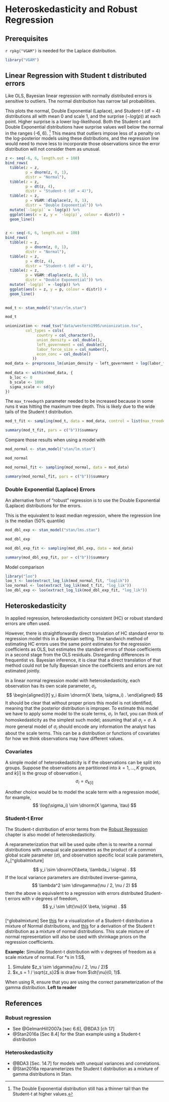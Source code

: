 # Heteroskedasticity and Robust Regression

## Prerequisites

`r rpkg("VGAM")` is needed for the Laplace distribution.
```r
library("VGAM")
```


## Linear Regression with Student t distributed errors


Like OLS, Bayesian linear regression with normally distributed errors is sensitive to outliers.
The normal distribution has narrow tail probabilities.

This plots the normal, Double Exponential (Laplace), and Student-t (df = 4) distributions all with mean 0 and scale 1, and the surprise ($- log(p)$) at each point.
Higher surprise is a lower log-likelihood.
Both the Student-t and Double Exponential distributions have surprise values well below the normal in the ranges (-6, 6). [^tailareas]
This means that outliers impose less of a penalty on the log-posterior models using these distributions, and the regression line would need to move less to incorporate those observations since the error distribution will not consider them as unusual.


```r
z <- seq(-6, 6, length.out = 100)
bind_rows(
  tibble(z = z,
         p = dnorm(z, 0, 1),
         distr = "Normal"),
  tibble(z = z,
         p = dt(z, 4),
         distr = "Student-t (df = 4)"),
  tibble(z = z,
         p = VGAM::dlaplace(z, 0, 1),
         distr = "Double Exponential")) %>%
  mutate(`-log(p)` = -log(p)) %>%
  ggplot(aes(x = z, y = `-log(p)`, colour = distr)) + 
  geom_line()
      
```

```r
z <- seq(-6, 6, length.out = 100)
bind_rows(
  tibble(z = z,
         p = dnorm(z, 0, 1),
         distr = "Normal"),
  tibble(z = z,
         p = dt(z, 4),
         distr = "Student-t (df = 4)"),
  tibble(z = z,
         p = VGAM::dlaplace(z, 0, 1),
         distr = "Double Exponential")) %>%
  mutate(`-log(p)` = -log(p)) %>%
  ggplot(aes(x = z, y = p, colour = distr)) + 
  geom_line()
      
```



[^tailareas]: The Double Exponential distribution still has a thinner tail than the Student-t at higher values.

```r
mod_t <- stan_model("stan/rlm.stan")
```
```r
mod_t
```


```r
unionization <- read_tsv("data/western1995/unionization.tsv",
         col_types = cols(
              country = col_character(),
              union_density = col_double(),
              left_government = col_double(),
              labor_force_size = col_number(),
              econ_conc = col_double()
            ))
mod_data <- preprocess_lm(union_density ~ left_government + log(labor_force_size) + econ_conc, data = unionization)
                                   
mod_data <- within(mod_data, {
  b_loc <- 0
  b_scale <- 1000
  sigma_scale <- sd(y)
})

```

The `max_treedepth` parameter needed to be increased because in some runs it was hitting the maximum tree depth.
This is likely due to the wide tails of the Student t distribution.
```r
mod_t_fit <- sampling(mod_t, data = mod_data, control = list(max_treedepth = 11))
```

```r
summary(mod_t_fit, pars = c("b"))$summary
```

Compare those results when using a model with 
```r
mod_normal <- stan_model("stan/lm.stan")
```
```r
mod_normal
```

```r
mod_normal_fit <- sampling(mod_normal, data = mod_data)
```

```r
summary(mod_normal_fit, pars = c("b"))$summary
```


### Double Exponential (Laplace) Errors

An alternative form of "robust" regression is to use the Double Exponential (Laplace) distributions for the errors.

This is the equivalent to least median regression, where the regression line is the median (50% quantile)
```r
mod_dbl_exp <- stan_model("stan/lms.stan")
```
```r
mod_dbl_exp
```

```r
mod_dbl_exp_fit <- sampling(mod_dbl_exp, data = mod_data)
```
```r
summary(mod_dbl_exp_fit, par = c("b"))$summary
```


Model comparison
```r
library("loo")
loo_t <- loo(extract_log_lik(mod_normal_fit, "loglik"))
loo_normal <- loo(extract_log_lik(mod_t_fit, "log_lik"))
loo_dbl_exp <- loo(extract_log_lik(mod_dbl_exp_fit, "log_lik"))
```




## Heteroskedasticity

In applied regression, heteroskedasticity consistent (HC) or robust standard errors are often used.

However, there is straightforwardly direct translation of HC standard error to regression model this in a Bayesian setting. The sandwich method of estimating HC errors uses the same point estimates for the regression coefficients as OLS, but estimates the standard errors of those coefficients in a second stage from the OLS residuals. 
Disregarding differences in frequentist vs. Bayesian inference, it is clear that a direct translation of that method could not be fully Bayesian since the coefficients and errors are not estimated jointly.

In a linear normal regression model with heteroskedasticity, each observation has its own scale parameter, $\sigma_i$,
$$
\begin{aligned}[t]
y_i &\sim \dnorm(X \beta, \sigma_i) .
\end{aligned}
$$
It should be clear that without proper priors this model is not identified, meaning that the posterior distribution is improper.
To estimate this model we have to apply some model to the scale terms, $\sigma_i$.
In fact, you can think of homoskedasticity as the simplest such model; assuming that all $\sigma_i = \sigma$.
A more general model of $\sigma_i$ should encode any information the analyst has about the scale terms.
This can be a distribution or functions of covariates for how we think observations may have different values.

### Covariates

A simple model of heteroskedasticity is if the observations can be split into groups. Suppose the observations are partitioned into $k = 1, \dots, K$ groups, and $k[i]$ is the group of observation $i$,
$$
\sigma_i = \sigma_{k[i]}
$$

Another choice would be to model the scale term with a regression model, for example,
$$
\log(\sigma_i) \sim \dnorm(X \gamma, \tau)
$$


### Student-t Error

The Student-t distribution of error terms from the [Robust Regression] chapter is also model of heteroskedasticity.

A reparameterization that will be used quite often is to rewrite a normal distributions with unequal scale parameters as the product of a common global scale parameter ($\sigma$), and observation specific local scale parameters, $\lambda_i$,[^globalmixture]
$$
y_i \sim \dnorm(X\beta, \lambda_i \sigma) .
$$
If the local variance parameters are distributed inverse-gamma,
$$
\lambda^2 \sim \dinvgamma(\nu / 2, \nu / 2)
$$
then the above is equivalent to a regression with errors distributed Student-t errors with $\nu$ degrees of freedom,
$$
y_i \sim \dt{\nu}(X \beta, \sigma) .
$$

```r

```


[^globalmixture] See [this](http://www.sumsar.net/blog/2013/12/t-as-a-mixture-of-normals/) for a visualization of a Student-t distribution a mixture of Normal distributions, and [this](https://www.johndcook.com/t_normal_mixture.pdf) for a derivation of the Student t distribution as a mixture of normal distributions. This scale mixture of normal representation will also be used with shrinkage priors on the regression coefficients.


**Example:** Simulate Student-t distribution with $\nu$ degrees of freedom as a scale mixture of normal. For *s in 1:S$,

1. Simulate $z_s \sim \dgamma(\nu / 2, \nu / 2)$
2. $x_s = 1 / \sqrt{z_s}2$ is draw from $\dt{\nu}(0, 1)$.

When using R, ensure that you are using the correct parameterization of the gamma distribution. **Left to reader**


## References

### Robust regression 

- See @GelmanHill2007a [sec 6.6], @BDA3 [ch 17]
- @Stan2016a [Sec 8.4] for the Stan example using a Student-t distribution

### Heteroskedasticity

- @BDA3 [Sec. 14.7] for models with unequal variances and correlations.
- @Stan2016a reparameterizes the Student t distribution as a mixture of gamma distributions in Stan.
